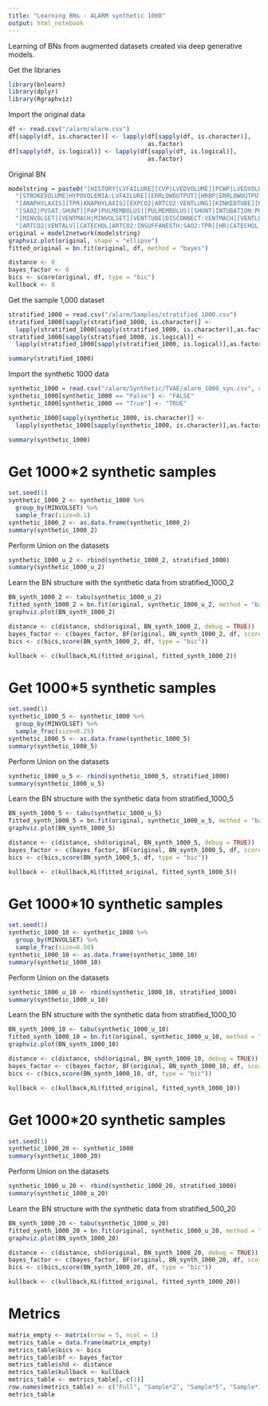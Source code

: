 ```yaml
---
title: "Learning BNs - ALARM synthetic 1000"
output: html_notebook
---
```


Learning of BNs from augmented datasets created via deep generative models.

Get the libraries
```r
library(bnlearn)
library(dplyr)
library(Rgraphviz)
```

Import the original data
```r
df <- read.csv("/alarm/alarm.csv")
df[sapply(df, is.character)] <- lapply(df[sapply(df, is.character)], 
                                       as.factor)
df[sapply(df, is.logical)] <- lapply(df[sapply(df, is.logical)], 
                                       as.factor)
```

Original BN
```r
modelstring = paste0("[HISTORY|LVFAILURE][CVP|LVEDVOLUME][PCWP|LVEDVOLUME][HYPOVOLEMIA][LVEDVOLUME|HYPOVOLEMIA:LVFAILURE][LVFAILURE]",
  "[STROKEVOLUME|HYPOVOLEMIA:LVFAILURE][ERRLOWOUTPUT][HRBP|ERRLOWOUTPUT:HR][HREKG|ERRCAUTER:HR][ERRCAUTER][HRSAT|ERRCAUTER:HR][INSUFFANESTH]",
  "[ANAPHYLAXIS][TPR|ANAPHYLAXIS][EXPCO2|ARTCO2:VENTLUNG][KINKEDTUBE][MINVOL|INTUBATION:VENTLUNG][FIO2][PVSAT|FIO2:VENTALV]",
  "[SAO2|PVSAT:SHUNT][PAP|PULMEMBOLUS][PULMEMBOLUS][SHUNT|INTUBATION:PULMEMBOLUS][INTUBATION][PRESS|INTUBATION:KINKEDTUBE:VENTTUBE][DISCONNECT]",
  "[MINVOLSET][VENTMACH|MINVOLSET][VENTTUBE|DISCONNECT:VENTMACH][VENTLUNG|INTUBATION:KINKEDTUBE:VENTTUBE][VENTALV|INTUBATION:VENTLUNG]",
  "[ARTCO2|VENTALV][CATECHOL|ARTCO2:INSUFFANESTH:SAO2:TPR][HR|CATECHOL][CO|HR:STROKEVOLUME][BP|CO:TPR]")
original = model2network(modelstring)
graphviz.plot(original, shape = "ellipse")
fitted_original = bn.fit(original, df, method = "bayes")

distance <- 0
bayes_factor <- 0
bics <- score(original, df, type = "bic")
kullback <- 0
```

Get the sample 1,000 dataset
```r
stratified_1000 = read.csv("/alarm/Samples/stratified_1000.csv")
stratified_1000[sapply(stratified_1000, is.character)] <- 
  lapply(stratified_1000[sapply(stratified_1000, is.character)],as.factor)
stratified_1000[sapply(stratified_1000, is.logical)] <- 
  lapply(stratified_1000[sapply(stratified_1000, is.logical)],as.factor)

summary(stratified_1000)
```


Import the synthetic 1000 data
```r
synthetic_1000 = read.csv("/alarm/Synthetic/TVAE/alarm_1000_syn.csv", colClasses = "character")
synthetic_1000[synthetic_1000 == "False"] <- "FALSE"
synthetic_1000[synthetic_1000 == "True"] <- "TRUE"

synthetic_1000[sapply(synthetic_1000, is.character)] <- 
  lapply(synthetic_1000[sapply(synthetic_1000, is.character)],as.factor)

summary(synthetic_1000)
```

# Get 1000*2 synthetic samples
```r
set.seed(1)
synthetic_1000_2 <- synthetic_1000 %>%
  group_by(MINVOLSET) %>%
  sample_frac(size=0.1)
synthetic_1000_2 <- as.data.frame(synthetic_1000_2)
summary(synthetic_1000_2)
```

Perform Union on the datasets
```r
synthetic_1000_u_2 <- rbind(synthetic_1000_2, stratified_1000)
summary(synthetic_1000_u_2)
```

Learn the BN structure with the synthetic data from stratified_1000_2
```r
BN_synth_1000_2 <- tabu(synthetic_1000_u_2)
fitted_synth_1000_2 = bn.fit(original, synthetic_1000_u_2, method = "bayes")
graphviz.plot(BN_synth_1000_2)

distance <- c(distance, shd(original, BN_synth_1000_2, debug = TRUE))
bayes_factor <- c(bayes_factor, BF(original, BN_synth_1000_2, df, score = "bds"))
bics <- c(bics,score(BN_synth_1000_2, df, type = "bic"))

kullback <- c(kullback,KL(fitted_original, fitted_synth_1000_2))
```

# Get 1000*5 synthetic samples
```r
set.seed(1)
synthetic_1000_5 <- synthetic_1000 %>%
  group_by(MINVOLSET) %>%
  sample_frac(size=0.25)
synthetic_1000_5 <- as.data.frame(synthetic_1000_5)
summary(synthetic_1000_5)
```

Perform Union on the datasets
```r
synthetic_1000_u_5 <- rbind(synthetic_1000_5, stratified_1000)
summary(synthetic_1000_u_5)
```

Learn the BN structure with the synthetic data from stratified_1000_5
```r
BN_synth_1000_5 <- tabu(synthetic_1000_u_5)
fitted_synth_1000_5 = bn.fit(original, synthetic_1000_u_5, method = "bayes")
graphviz.plot(BN_synth_1000_5)

distance <- c(distance, shd(original, BN_synth_1000_5, debug = TRUE))
bayes_factor <- c(bayes_factor, BF(original, BN_synth_1000_5, df, score = "bds"))
bics <- c(bics,score(BN_synth_1000_5, df, type = "bic"))

kullback <- c(kullback,KL(fitted_original, fitted_synth_1000_5))
```

# Get 1000*10 synthetic samples
```r
set.seed(1)
synthetic_1000_10 <- synthetic_1000 %>%
  group_by(MINVOLSET) %>%
  sample_frac(size=0.50)
synthetic_1000_10 <- as.data.frame(synthetic_1000_10)
summary(synthetic_1000_10)
```

Perform Union on the datasets
```r
synthetic_1000_u_10 <- rbind(synthetic_1000_10, stratified_1000)
summary(synthetic_1000_u_10)
```

Learn the BN structure with the synthetic data from stratified_1000_10
```r
BN_synth_1000_10 <- tabu(synthetic_1000_u_10)
fitted_synth_1000_10 = bn.fit(original, synthetic_1000_u_10, method = "bayes")
graphviz.plot(BN_synth_1000_10)

distance <- c(distance, shd(original, BN_synth_1000_10, debug = TRUE))
bayes_factor <- c(bayes_factor, BF(original, BN_synth_1000_10, df, score = "bds"))
bics <- c(bics,score(BN_synth_1000_10, df, type = "bic"))

kullback <- c(kullback,KL(fitted_original, fitted_synth_1000_10))
```

# Get 1000*20 synthetic samples
```r
set.seed(1)
synthetic_1000_20 <- synthetic_1000
summary(synthetic_1000_20)
```

Perform Union on the datasets
```r
synthetic_1000_u_20 <- rbind(synthetic_1000_20, stratified_1000)
summary(synthetic_1000_u_20)
```

Learn the BN structure with the synthetic data from stratified_500_20
```r
BN_synth_1000_20 <- tabu(synthetic_1000_u_20)
fitted_synth_1000_20 = bn.fit(original, synthetic_1000_u_20, method = "bayes")
graphviz.plot(BN_synth_1000_20)

distance <- c(distance, shd(original, BN_synth_1000_20, debug = TRUE))
bayes_factor <- c(bayes_factor, BF(original, BN_synth_1000_20, df, score = "bds"))
bics <- c(bics,score(BN_synth_1000_20, df, type = "bic"))

kullback <- c(kullback,KL(fitted_original, fitted_synth_1000_20))
```

# Metrics
```r
matrix_empty <- matrix(nrow = 5, ncol = 1)
metrics_table = data.frame(matrix_empty)
metrics_table$bics <- bics
metrics_table$bf <- bayes_factor
metrics_table$shd <- distance
metrics_table$kullback <- kullback
metrics_table <- metrics_table[,-c(1)]
row.names(metrics_table) <- c("Full", "Sample*2", "Sample*5", "Sample*10", "Sample*20")
metrics_table
```